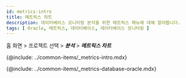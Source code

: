```yaml
---
id: metrics-intro
title: 메트릭스 차트
description: 데이터베이스 모니터링 분석을 위한 메트릭스 메뉴에 대해 알아봅니다.
tags: [ Oracle, 메트릭스, 데이터베이스, 데이터베이스 모니터링 ]
---
```


홈 화면 > 프로젝트 선택 > ***분석*** > ***메트릭스 차트***

{@include: ../common-items/_metrics-intro.mdx}

{@include: ../common-items/_metrics-database-oracle.mdx}